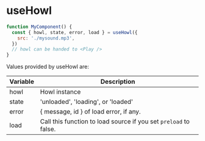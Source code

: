 
<Meta title="Hooks/useHowl" component={useHowl} />

# useHowl

<Description of={useHowl} />

```js
function MyComponent() {
  const { howl, state, error, load } = useHowl({
    src: './mysound.mp3',
  })
  // howl can be handed to <Play />
}
```

Values provided by useHowl are:

| Variable | Description                                                      |
| -------- | ---------------------------------------------------------------- |
| howl     | Howl instance                                                    |
| state    | 'unloaded', 'loading', or 'loaded'                               |
| error    | \{ message, id \} of load error, if any.                         |
| load     | Call this function to load source if you set `preload` to false. |

<ArgTypes of={useHowl} />
